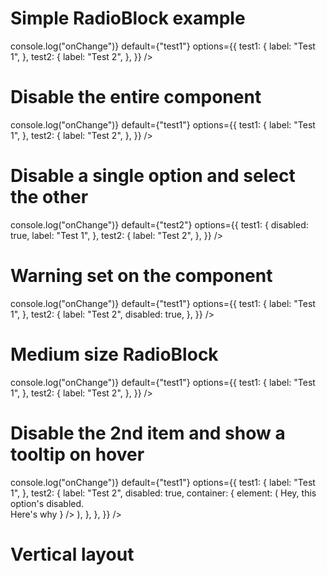 
<Meta title="Inputs/RadioBlock" component={RadioBlock} />

# Simple RadioBlock example

<Canvas>
	<Story name="RadioBlock">
		<RadioBlock
			onChange={() => console.log("onChange")}
			default={"test1"}
			options={{
				test1: {
					label: "Test 1",
				},
				test2: {
					label: "Test 2",
				},
			}}
		/>
	</Story>
</Canvas>

# Disable the entire component

<Canvas>
	<Story name="Disabled">
		<RadioBlock
			disabled={true}
			onChange={() => console.log("onChange")}
			default={"test1"}
			options={{
				test1: {
					label: "Test 1",
				},
				test2: {
					label: "Test 2",
				},
			}}
		/>
	</Story>
</Canvas>

# Disable a single option and select the other

<Canvas>
	<Story name="Disabled Option">
		<RadioBlock
			onChange={() => console.log("onChange")}
			default={"test2"}
			options={{
				test1: {
					disabled: true,
					label: "Test 1",
				},
				test2: {
					label: "Test 2",
				},
			}}
		/>
	</Story>
</Canvas>

# Warning set on the component

<Canvas>
	<Story name="Warning">
		<RadioBlock
			warn={true}
			onChange={() => console.log("onChange")}
			default={"test1"}
			options={{
				test1: {
					label: "Test 1",
				},
				test2: {
					label: "Test 2",
					disabled: true,
				},
			}}
		/>
	</Story>
</Canvas>

# Medium size RadioBlock

<Canvas>
	<Story name="Medium Size">
		<RadioBlock
			heightSize="m"
			onChange={() => console.log("onChange")}
			default={"test1"}
			options={{
				test1: {
					label: "Test 1",
				},
				test2: {
					label: "Test 2",
				},
			}}
		/>
	</Story>
</Canvas>

# Disable the 2nd item and show a tooltip on hover

<Canvas>
	<Story name="Tooltip">
		<RadioBlock
			heightSize="m"
			onChange={() => console.log("onChange")}
			default={"test1"}
			options={{
				test1: {
					label: "Test 1",
				},
				test2: {
					label: "Test 2",
					disabled: true,
					container: {
						element: (
							<Tooltip
								content={
									<div>
										Hey, this option's disabled.
										<br />
										<a>Here's why</a>
									</div>
								}
							/>
						),
					},
				},
			}}
		/>
	</Story>
</Canvas>

# Vertical layout

<Canvas>
	<Story name="Vertical">
		<RadioBlock
			direction="vert"
			heightSize="m"
			default={"test1"}
			options={{
				test1: {
					label: "Test 1",
				},
				test2: {
					label: "Test 2",
				},
			}}
		/>
	</Story>
</Canvas>
